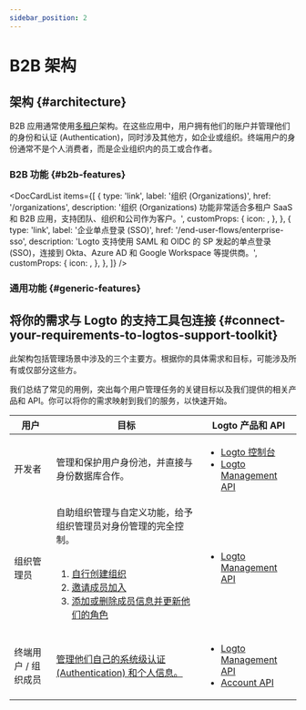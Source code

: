 ```yaml
---
sidebar_position: 2
---
```




# B2B 架构

## 架构 \{#architecture}

B2B 应用通常使用[多租户](https://auth.wiki/multi-tenancy)架构。在这些应用中，用户拥有他们的账户并管理他们的身份和认证 (Authentication)，同时涉及其他方，如企业或组织。终端用户的身份通常不是个人消费者，而是企业组织内的员工或合作者。

<ImageB2b width="100%" height="auto" />

### B2B 功能 \{#b2b-features}

<DocCardList
  items={[
    {
      type: 'link',
      label: '组织 (Organizations)',
      href: '/organizations',
      description:
        '组织 (Organizations) 功能非常适合多租户 SaaS 和 B2B 应用，支持团队、组织和公司作为客户。',
      customProps: {
        icon: <OrganizationIcon />,
      },
    },
    {
      type: 'link',
      label: '企业单点登录 (SSO)',
      href: '/end-user-flows/enterprise-sso',
      description:
        'Logto 支持使用 SAML 和 OIDC 的 SP 发起的单点登录 (SSO)，连接到 Okta、Azure AD 和 Google Workspace 等提供商。',
      customProps: {
        icon: <SsoIcon />,
      },
    },
  ]}
/>

### 通用功能 \{#generic-features}

<GenericFeatures />

## 将你的需求与 Logto 的支持工具包连接 \{#connect-your-requirements-to-logtos-support-toolkit}

此架构包括管理场景中涉及的三个主要方。根据你的具体需求和目标，可能涉及所有或仅部分这些方。

我们总结了常见的用例，突出每个用户管理任务的关键目标以及我们提供的相关产品和 API。你可以将你的需求映射到我们的服务，以快速开始。

| 用户                | 目标                                                                                                                                                                                                                                                                                                                                                                              | Logto 产品和 API                                                                                                                                 |
| ------------------- | --------------------------------------------------------------------------------------------------------------------------------------------------------------------------------------------------------------------------------------------------------------------------------------------------------------------------------------------------------------------------------- | ------------------------------------------------------------------------------------------------------------------------------------------------ |
| 开发者              | 管理和保护用户身份池，并直接与身份数据库合作。                                                                                                                                                                                                                                                                                                                                    | <ul><li>[Logto 控制台](https://cloud.logto.io)</li><li>[Logto Management API](https://openapi.logto.io)</li></ul>                                |
| 组织管理员          | 自助组织管理与自定义功能，给予组织管理员对身份管理的完全控制。<br /><br /><ol><li>[自行创建组织](/end-user-flows/organization-experience/create-organization)</li><li>[邀请成员加入](/end-user-flows/organization-experience/invite-organization-members)</li><li>[添加或删除成员信息并更新他们的角色](/end-user-flows/organization-experience/organization-management)</li></ol> | <ul><li>[Logto Management API](https://openapi.logto.io)</li></ul>                                                                               |
| 终端用户 / 组织成员 | [管理他们自己的系统级认证 (Authentication) 和个人信息。](/end-user-flows)                                                                                                                                                                                                                                                                                                         | <ul><li>[Logto Management API](https://openapi.logto.io)</li><li>[Account API](https://openapi.logto.io/group/endpoint-account-center)</li></ul> |

<RelatedResource />
